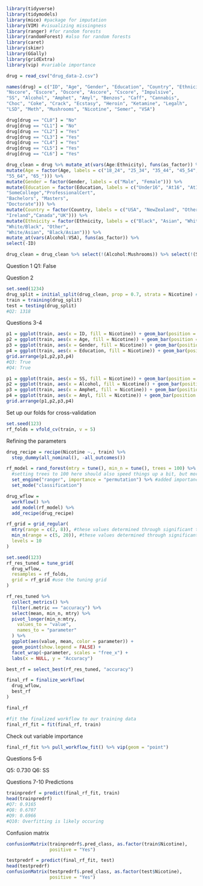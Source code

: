 
```{r}
library(tidyverse)
library(tidymodels)
library(mice) #package for imputation
library(VIM) #visualizing missingness
library(ranger) #for random forests
library(randomForest) #also for random forests
library(caret)
library(skimr)
library(GGally)
library(gridExtra)
library(vip) #variable importance
```

```{r}
drug = read_csv("drug_data-2.csv")
```

```{r}
names(drug) = c("ID", "Age", "Gender", "Education", "Country", "Ethnicity",
"Nscore", "Escore", "Oscore", "Ascore", "Cscore", "Impulsive",
"SS", "Alcohol", "Amphet", "Amyl", "Benzos", "Caff", "Cannabis",
"Choc", "Coke", "Crack", "Ecstasy", "Heroin", "Ketamine", "Legalh",
"LSD", "Meth", "Mushrooms", "Nicotine", "Semer", "VSA")
```

```{r}
drug[drug == "CL0"] = "No"
drug[drug == "CL1"] = "No"
drug[drug == "CL2"] = "Yes"
drug[drug == "CL3"] = "Yes"
drug[drug == "CL4"] = "Yes"
drug[drug == "CL5"] = "Yes"
drug[drug == "CL6"] = "Yes"
```

```{r}
drug_clean = drug %>% mutate_at(vars(Age:Ethnicity), funs(as_factor)) %>%
mutate(Age = factor(Age, labels = c("18_24", "25_34", "35_44", "45_54",
"55_64", "65_"))) %>%
mutate(Gender = factor(Gender, labels = c("Male", "Female"))) %>%
mutate(Education = factor(Education, labels = c("Under16", "At16", "At17", "At18",
"SomeCollege","ProfessionalCert",
"Bachelors", "Masters",
"Doctorate"))) %>%
mutate(Country = factor(Country, labels = c("USA", "NewZealand", "Other", "Australia",
"Ireland","Canada","UK"))) %>%
mutate(Ethnicity = factor(Ethnicity, labels = c("Black", "Asian", "White",
"White/Black", "Other",
"White/Asian", "Black/Asian"))) %>%
mutate_at(vars(Alcohol:VSA), funs(as_factor)) %>%
select(-ID)
```


```{r}
drug_clean = drug_clean %>% select(!(Alcohol:Mushrooms)) %>% select(!(Semer:VSA))
```


Question 1
Q1: False

Question 2
```{r}
set.seed(1234) 
drug_split = initial_split(drug_clean, prop = 0.7, strata = Nicotine) #70% in training
train = training(drug_split)
test = testing(drug_split)
#Q2: 1318
```

Questions 3-4
```{r}
p1 = ggplot(train, aes(x = ID, fill = Nicotine)) + geom_bar(position = "fill")
p2 = ggplot(train, aes(x = Age, fill = Nicotine)) + geom_bar(position = "fill")
p3 = ggplot(train, aes(x = Gender, fill = Nicotine)) + geom_bar(position = "fill")
p4 = ggplot(train, aes(x = Education, fill = Nicotine)) + geom_bar(position = "fill")
grid.arrange(p1,p2,p3,p4)
#Q3: True 
#Q4: True
```

```{r}
p1 = ggplot(train, aes(x = SS, fill = Nicotine)) + geom_bar(position = "fill")
p2 = ggplot(train, aes(x = Alcohol, fill = Nicotine)) + geom_bar(position = "fill")
p3 = ggplot(train, aes(x = Amphet, fill = Nicotine)) + geom_bar(position = "fill")
p4 = ggplot(train, aes(x = Amyl, fill = Nicotine)) + geom_bar(position = "fill")
grid.arrange(p1,p2,p3,p4)
```


Set up our folds for cross-validation  
```{r}
set.seed(123)
rf_folds = vfold_cv(train, v = 5)
```
Refining the parameters  
```{r}
drug_recipe = recipe(Nicotine ~., train) %>%
  step_dummy(all_nominal(), -all_outcomes())

rf_model = rand_forest(mtry = tune(), min_n = tune(), trees = 100) %>% #add tuning of mtry and min_n parameters
  #setting trees to 100 here should also speed things up a bit, but more trees might be better
  set_engine("ranger", importance = "permutation") %>% #added importance metric
  set_mode("classification")

drug_wflow = 
  workflow() %>% 
  add_model(rf_model) %>% 
  add_recipe(drug_recipe)

rf_grid = grid_regular(
  mtry(range = c(2, 8)), #these values determined through significant trial and error
  min_n(range = c(5, 20)), #these values determined through significant trial and error
  levels = 10
)

set.seed(123)
rf_res_tuned = tune_grid(
  drug_wflow,
  resamples = rf_folds,
  grid = rf_grid #use the tuning grid
)
```

```{r}
rf_res_tuned %>%
  collect_metrics() %>%
  filter(.metric == "accuracy") %>%
  select(mean, min_n, mtry) %>%
  pivot_longer(min_n:mtry,
    values_to = "value",
    names_to = "parameter"
  ) %>%
  ggplot(aes(value, mean, color = parameter)) +
  geom_point(show.legend = FALSE) +
  facet_wrap(~parameter, scales = "free_x") +
  labs(x = NULL, y = "Accuracy")
```

```{r}
best_rf = select_best(rf_res_tuned, "accuracy")

final_rf = finalize_workflow(
  drug_wflow,
  best_rf
)

final_rf
```
```{r}
#fit the finalized workflow to our training data
final_rf_fit = fit(final_rf, train)
```

Check out variable importance
```{r}
final_rf_fit %>% pull_workflow_fit() %>% vip(geom = "point")
```


Questions 5-6

Q5: 0.730
Q6: SS

Questions 7-10
Predictions  
```{r}
trainpredrf = predict(final_rf_fit, train)
head(trainpredrf)
#Q7: 0.9165
#Q8: 0.6707
#Q9: 0.6966
#Q10: Overfitting is likely occuring
```

Confusion matrix
```{r}
confusionMatrix(trainpredrf$.pred_class, as.factor(train$Nicotine),
                positive = "Yes")
```

```{r}
testpredrf = predict(final_rf_fit, test)
head(testpredrf)
confusionMatrix(testpredrf$.pred_class, as.factor(test$Nicotine), 
                positive = "Yes")
```